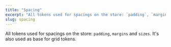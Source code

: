 ```yaml
---
title: "Spacing"
excerpt: "All tokens used for spacings on the store: `padding`, `margins` and `sizes`. It's also used as base for grid tokens."
slug: spacing
---
```



All tokens used for spacings on the store: `padding`, `margins` and `sizes`. It's also used as base for grid tokens.<TokenTable title="Global Token" description="Value">
  <TokenRow token="--fs-spacing-0" value=".25rem" />
  <TokenRow token="--fs-spacing-1" value=".5rem" />
  <TokenRow token="--fs-spacing-2" value=".75rem" />
  <TokenRow token="--fs-spacing-3" value="1rem" />
  <TokenRow token="--fs-spacing-4" value="1.5rem" />
  <TokenRow token="--fs-spacing-5" value="2rem" />
  <TokenRow token="--fs-spacing-6" value="2.5rem" />
  <TokenRow token="--fs-spacing-7" value="3rem" />
  <TokenRow token="--fs-spacing-8" value="3.5rem" />
  <TokenRow token="--fs-spacing-9" value="4rem" />
  <TokenRow token="--fs-spacing-10" value="4.5rem" />
  <TokenRow token="--fs-spacing-11" value="5rem" />
  <TokenRow token="--fs-spacing-12" value="5.5rem" />
  <TokenRow token="--fs-spacing-13" value="6rem" />
</TokenTable>
